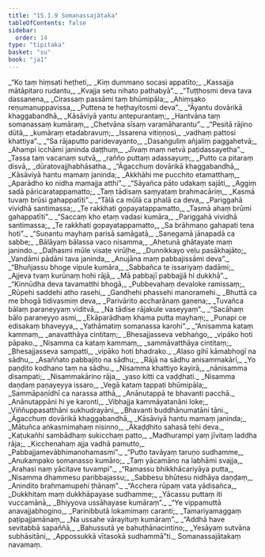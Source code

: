 ```yaml
---
title: "15.1.9 Somanassajātaka"
tableOfContents: false
sidebar:
  order: 14
type: "tipitaka"
basket: "su"
book: "ja1"
---
```



<DynamicBreadcrumb />

<Division number="211" book="ja1" bookNo="22" page="334">

<Paragraph number="3071" type="verses" book="ja1">
_“Ko taṃ hiṃsati heṭheti,_  
_Kiṃ dummano socasi appatīto;_  
_Kassajja mātāpitaro rudantu,_  
_Kvajja setu nihato pathabyā”._  

</Paragraph>

</Division>
<Division number="212" book="ja1" bookNo="22" page="334">

<Paragraph number="3072" type="verses" book="ja1">
_“Tuṭṭhosmi deva tava dassanena,_  
_Cirassaṃ passāmi taṃ bhūmipāla;_  
_Ahiṃsako reṇumanuppavissa,_  
_Puttena te heṭhayitosmi deva”._  

</Paragraph>

</Division>
<Division number="213" book="ja1" bookNo="22" page="334">

<Paragraph number="3073" type="verses" book="ja1">
_“Āyantu dovārikā khaggabandhā,_  
_Kāsāviyā yantu antepurantaṃ;_  
_Hantvāna taṃ somanassaṃ kumāraṃ,_  
_Chetvāna sīsaṃ varamāharantu”._  

</Paragraph>

</Division>
<Division number="214" book="ja1" bookNo="22" page="334">

<Paragraph number="3074" type="verses" book="ja1">
_“Pesitā rājino dūtā,_  
_kumāraṃ etadabravuṃ;_  
_Issarena vitiṇṇosi,_  
_vadhaṃ pattosi khattiya”._  

</Paragraph>

</Division>
<Division number="215" book="ja1" bookNo="22" page="334">

<Paragraph number="3075" type="verses" book="ja1">
_“Sa rājaputto paridevayanto,_  
_Dasaṅguliṃ añjaliṃ paggahetvā;_  
_Ahampi icchāmi janinda daṭṭhuṃ,_  
_Jīvaṃ maṃ netvā paṭidassayetha”._  

</Paragraph>

</Division>
<Division number="216" book="ja1" bookNo="22" page="334">

<Paragraph number="3076" type="verses" book="ja1">
_Tassa taṃ vacanaṃ sutvā,_  
_rañño puttaṃ adassayuṃ;_  
_Putto ca pitaraṃ disvā,_  
_dūratovajjhabhāsatha._  

</Paragraph>

</Division>
<Division number="217" book="ja1" bookNo="22" page="335">

<Paragraph number="3077" type="verses" book="ja1">
_“Āgacchuṃ dovārikā khaggabandhā,_  
_Kāsāviyā hantu mamaṃ janinda;_  
_Akkhāhi me pucchito etamatthaṃ,_  
_Aparādho ko nidha mamajja atthi”._  

</Paragraph>

</Division>
<Division number="218" book="ja1" bookNo="22" page="335">

<Paragraph number="3078" type="verses" book="ja1">
_“Sāyañca pāto udakaṃ sajāti,_  
_Aggiṃ sadā pāricaratappamatto;_  
_Taṃ tādisaṃ saṃyataṃ brahmacāriṃ,_  
_Kasmā tuvaṃ brūsi gahappatīti”._  

</Paragraph>

</Division>
<Division number="219" book="ja1" bookNo="22" page="335">

<Paragraph number="3079" type="verses" book="ja1">
_“Tālā ca mūlā ca phalā ca deva,_  
_Pariggahā vividhā santimassa;_  
_Te rakkhati gopayatappamatto,_  
_Tasmā ahaṃ brūmi gahappatīti”._  

</Paragraph>

</Division>
<Division number="220" book="ja1" bookNo="22" page="335">

<Paragraph number="3080" type="verses" book="ja1">
_“Saccaṃ kho etaṃ vadasi kumāra,_  
_Pariggahā vividhā santimassa;_  
_Te rakkhati gopayatappamatto,_  
_Sa brāhmaṇo gahapati tena hoti”._  

</Paragraph>

</Division>
<Division number="221" book="ja1" bookNo="22" page="335">

<Paragraph number="3081" type="verses" book="ja1">
_“Suṇantu mayhaṃ parisā samāgatā,_  
_Sanegamā jānapadā ca sabbe;_  
_Bālāyaṃ bālassa vaco nisamma,_  
_Ahetunā ghātayate maṃ janindo._  

</Paragraph>

</Division>
<Division number="222" book="ja1" bookNo="22" page="335">

<Paragraph number="3082" type="verses" book="ja1">
_Daḷhasmi mūle visaṭe virūḷhe,_  
_Dunnikkayo veḷu pasākhajāto;_  
_Vandāmi pādāni tava janinda,_  
_Anujāna maṃ pabbajissāmi deva”._  

</Paragraph>

</Division>
<Division number="223" book="ja1" bookNo="22" page="335">

<Paragraph number="3083" type="verses" book="ja1">
_“Bhuñjassu bhoge vipule kumāra,_  
_Sabbañca te issariyaṃ dadāmi;_  
_Ajjeva tvaṃ kurūnaṃ hohi rājā,_  
_Mā pabbajī pabbajjā hi dukkhā”._  

</Paragraph>

</Division>
<Division number="224" book="ja1" bookNo="22" page="336">

<Paragraph number="3084" type="verses" book="ja1">
_“Kinnūdha deva tavamatthi bhogā,_  
_Pubbevahaṃ devaloke ramissaṃ;_  
_Rūpehi saddehi atho rasehi,_  
_Gandhehi phassehi manoramehi._  

</Paragraph>

</Division>
<Division number="225" book="ja1" bookNo="22" page="336">

<Paragraph number="3085" type="verses" book="ja1">
_Bhuttā ca me bhogā tidivasmiṃ deva,_  
_Parivārito accharānaṃ gaṇena;_  
_Tuvañca bālaṃ paraneyyaṃ viditvā,_  
_Na tādise rājakule vaseyyaṃ”._  

</Paragraph>

</Division>
<Division number="226" book="ja1" bookNo="22" page="336">

<Paragraph number="3086" type="verses" book="ja1">
_“Sacāhaṃ bālo paraneyyo asmi,_  
_Ekāparādhaṃ khama putta mayhaṃ;_  
_Punapi ce edisakaṃ bhaveyya,_  
_Yathāmatiṃ somanassa karohi”._  

</Paragraph>

</Division>
<Division number="227" book="ja1" bookNo="22" page="336">

<Paragraph number="3087" type="verses" book="ja1">
_“Anisamma kataṃ kammaṃ,_  
_anavatthāya cintitaṃ;_  
_Bhesajjasseva vebhaṅgo,_  
_vipāko hoti pāpako._  

</Paragraph>

</Division>
<Division number="228" book="ja1" bookNo="22" page="336">

<Paragraph number="3088" type="verses" book="ja1">
_Nisamma ca kataṃ kammaṃ,_  
_sammāvatthāya cintitaṃ;_  
_Bhesajjasseva sampatti,_  
_vipāko hoti bhadrako._  

</Paragraph>

</Division>
<Division number="229" book="ja1" bookNo="22" page="336">

<Paragraph number="3089" type="verses" book="ja1">
_Alaso gihī kāmabhogī na sādhu,_  
_Asaññato pabbajito na sādhu;_  
_Rājā na sādhu anisammakārī,_  
_Yo paṇḍito kodhano taṃ na sādhu._  

</Paragraph>

</Division>
<Division number="230" book="ja1" bookNo="22" page="336">

<Paragraph number="3090" type="verses" book="ja1">
_Nisamma khattiyo kayirā,_  
_nānisamma disampati;_  
_Nisammakārino rāja,_  
_yaso kitti ca vaḍḍhati._  

</Paragraph>

</Division>
<Division number="231" book="ja1" bookNo="22" page="336">

<Paragraph number="3091" type="verses" book="ja1">
_Nisamma daṇḍaṃ paṇayeyya issaro,_  
_Vegā kataṃ tappati bhūmipāla;_  
_Sammāpaṇīdhī ca narassa atthā,_  
_Anānutappā te bhavanti pacchā._  

</Paragraph>

</Division>
<Division number="232" book="ja1" bookNo="22" page="337">

<Paragraph number="3092" type="verses" book="ja1">
_Anānutappāni hi ye karonti,_  
_Vibhajja kammāyatanāni loke;_  
_Viññuppasatthāni sukhudrayāni,_  
_Bhavanti buddhānumatāni tāni._  

</Paragraph>

</Division>
<Division number="233" book="ja1" bookNo="22" page="337">

<Paragraph number="3093" type="verses" book="ja1">
_Āgacchuṃ dovārikā khaggabandhā,_  
_Kāsāviyā hantu mamaṃ janinda;_  
_Mātuñca aṅkasmimahaṃ nisinno,_  
_Ākaḍḍhito sahasā tehi deva._  

</Paragraph>

</Division>
<Division number="234" book="ja1" bookNo="22" page="337">

<Paragraph number="3094" type="verses" book="ja1">
_Kaṭukañhi sambādhaṃ sukicchaṃ patto,_  
_Madhurampi yaṃ jīvitaṃ laddha rāja;_  
_Kicchenahaṃ ajja vadhā pamutto,_  
_Pabbajjamevābhimanohamasmi”._  

</Paragraph>

</Division>
<Division number="235" book="ja1" bookNo="22" page="337">

<Paragraph number="3095" type="verses" book="ja1">
_“Putto tavāyaṃ taruṇo sudhamme,_  
_Anukampako somanasso kumāro;_  
_Taṃ yācamāno na labhāmi svajja,_  
_Arahasi naṃ yācitave tuvampi”._  

</Paragraph>

</Division>
<Division number="236" book="ja1" bookNo="22" page="337">

<Paragraph number="3096" type="verses" book="ja1">
_“Ramassu bhikkhācariyāya putta,_  
_Nisamma dhammesu paribbajassu;_  
_Sabbesu bhūtesu nidhāya daṇḍaṃ,_  
_Anindito brahmamupehi ṭhānaṃ”._  

</Paragraph>

</Division>
<Division number="237" book="ja1" bookNo="22" page="337">

<Paragraph number="3097" type="verses" book="ja1">
_“Acchera rūpaṃ vata yādisañca,_  
_Dukkhitaṃ maṃ dukkhāpayase sudhamme;_  
_Yācassu puttaṃ iti vuccamānā,_  
_Bhiyyova ussāhayase kumāraṃ”._  

</Paragraph>

</Division>
<Division number="238" book="ja1" bookNo="22" page="337">

<Paragraph number="3098" type="verses" book="ja1">
_“Ye vippamuttā anavajjabhogino,_  
_Parinibbutā lokamimaṃ caranti;_  
_Tamariyamaggaṃ paṭipajjamānaṃ,_  
_Na ussahe vārayituṃ kumāraṃ”._  

</Paragraph>

</Division>
<Division number="239" book="ja1" bookNo="22" page="338">

<Paragraph number="3099" type="verses" book="ja1">
_“Addhā have sevitabbā sapaññā,_  
_Bahussutā ye bahuṭhānacintino;_  
_Yesāyaṃ sutvāna subhāsitāni,_  
_Appossukkā vītasokā sudhammā”ti._  


</Paragraph>
</Division>

<Paragraph number="3100" type="center" book="ja1">
Somanassajātakaṃ navamaṃ.
</Paragraph>